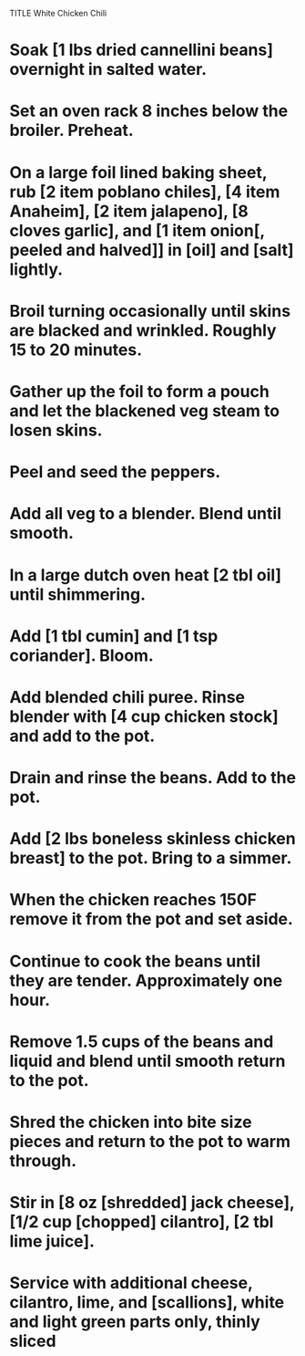 TITLE White Chicken Chili

# Soak [1 lbs dried cannellini beans] overnight in salted water.
# Set an oven rack 8 inches below the broiler. Preheat.
# On a large foil lined baking sheet, rub [2 item poblano chiles], [4 item Anaheim], [2 item jalapeno], [8 cloves garlic], and [1 item onion[, peeled and halved]] in [oil] and [salt] lightly. 
# Broil turning occasionally until skins are blacked and wrinkled. Roughly 15 to 20 minutes.
# Gather up the foil to form a pouch and let the blackened veg steam to losen skins.
# Peel and seed the peppers. 
# Add all veg to a blender. Blend until smooth. 
# In a large dutch oven heat [2 tbl oil] until shimmering. 
# Add [1 tbl cumin] and [1 tsp coriander]. Bloom. 
# Add blended chili puree. Rinse blender with [4 cup chicken stock] and add to the pot. 
# Drain and rinse the beans. Add to the pot. 
# Add [2 lbs boneless skinless chicken breast] to the pot. Bring to a simmer. 
# When the chicken reaches 150F remove it from the pot and set aside. 
# Continue to cook the beans until they are tender. Approximately one hour.
# Remove 1.5 cups of the beans and liquid and blend until smooth return to the pot.   
# Shred the chicken into bite size pieces and return to the pot to warm through. 
# Stir in [8 oz [shredded] jack cheese], [1/2 cup [chopped] cilantro], [2 tbl lime juice]. 
# Service with additional cheese, cilantro, lime, and [scallions], white and light green parts only, thinly sliced